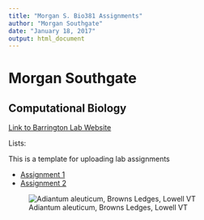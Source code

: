 ```yaml
---
title: "Morgan S. Bio381 Assignments"
author: "Morgan Southgate"
date: "January 18, 2017"
output: html_document
---
```


# Morgan Southgate

## Computational Biology

[Link to Barrington Lab Website](http://www.uvm.edu/~dbarring/DSBpeople.html)

Lists:

This is a template for uploading lab assignments

* [Assignment 1](test.html)   
* [Assignment 2](https://www.rstudio.com/wp-content/uploads/2015/02/rmarkdown-cheatsheet.pdf) 

![Adiantum aleuticum, Browns Ledges, Lowell VT](AleutianMaidenhairFern.jpg)



